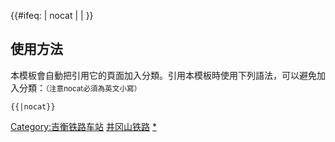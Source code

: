 {{鐵道路線|
| 模板名稱 = 井冈山铁路
| 名稱 = [[吉井铁路]]（井冈山铁路）
| 代表色 = #0033c9
| Logo = [[File:China_Railways.svg|17px]]
| 背景顏色 = #FFFFFF
| 車站列表 = （[[吉安站|吉安]] - 以上为<[[京九铁路]]>）[[吉安南站|吉安南]] - [[永阳街站|永阳街]] - [[石坑站|石坑]] - [[江边站 (泰和)|江边]] - [[井冈山站|井冈山]]
}}
<includeonly>{{#ifeq: {{{1}}} | nocat | <!--空--> | [[Category:吉衡铁路车站]] }}
</includeonly><noinclude>

==使用方法==
本模板會自動把引用它的頁面加入分類。引用本模板時使用下列語法，可以避免加入分類：<small>（注意nocat必須為英文小寫）</small>
 <nowiki>{{</nowiki>{{PAGENAME}}<nowiki>|nocat}}</nowiki>
[[Category:中國鐵路路線模板|井冈山铁路]]
[[Category:吉衡铁路车站|*]]
</noinclude>